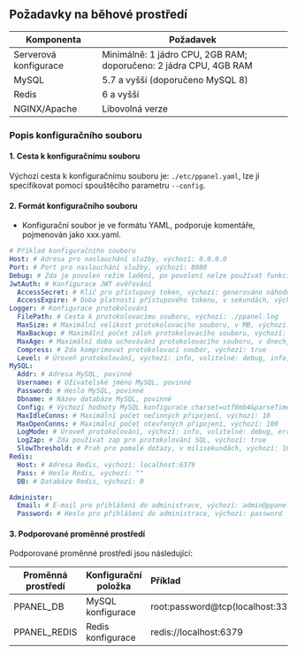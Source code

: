 ## Požadavky na běhové prostředí

| Komponenta            | Požadavek                                                         |
| --------------------- | ----------------------------------------------------------------- |
| Serverová konfigurace | Minimálně: 1 jádro CPU, 2GB RAM; doporučeno: 2 jádra CPU, 4GB RAM |
| MySQL                 | 5.7 a vyšší (doporučeno MySQL 8)                                  |
| Redis                 | 6 a vyšší                                                         |
| NGINX/Apache          | Libovolná verze                                                   |

### Popis konfiguračního souboru

#### 1. Cesta k konfiguračnímu souboru

Výchozí cesta k konfiguračnímu souboru je: `./etc/ppanel.yaml`, lze ji specifikovat pomocí spouštěcího parametru `--config`.

#### 2. Formát konfiguračního souboru

- Konfigurační soubor je ve formátu YAML, podporuje komentáře, pojmenován jako xxx.yaml.

```yaml
# Příklad konfiguračního souboru
Host: # Adresa pro naslouchání služby, výchozí: 0.0.0.0
Port: # Port pro naslouchání služby, výchozí: 8080
Debug: # Zda je povolen režim ladění, po povolení nelze používat funkci protokolování na pozadí, výchozí: false
JwtAuth: # Konfigurace JWT ověřování
  AccessSecret: # Klíč pro přístupový token, výchozí: generováno náhodně
  AccessExpire: # Doba platnosti přístupového tokenu, v sekundách, výchozí: 604800
Logger: # Konfigurace protokolování
  FilePath: # Cesta k protokolovacímu souboru, výchozí: ./ppanel.log
  MaxSize: # Maximální velikost protokolovacího souboru, v MB, výchozí: 50
  MaxBackup: # Maximální počet záloh protokolovacího souboru, výchozí: 3
  MaxAge: # Maximální doba uchovávání protokolovacího souboru, v dnech, výchozí: 30
  Compress: # Zda komprimovat protokolovací soubor, výchozí: true
  Level: # Úroveň protokolování, výchozí: info, volitelné: debug, info, warn, error, panic, fatal
MySQL:
  Addr: # Adresa MySQL, povinné
  Username: # Uživatelské jméno MySQL, povinné
  Password: # Heslo MySQL, povinné
  Dbname: # Název databáze MySQL, povinné
  Config: # Výchozí hodnoty MySQL konfigurace charset=utf8mb4&parseTime=true&loc=Asia%2FShanghai
  MaxIdleConns: # Maximální počet nečinných připojení, výchozí: 10
  MaxOpenConns: # Maximální počet otevřených připojení, výchozí: 100
  LogMode: # Úroveň protokolování, výchozí: info, volitelné: debug, error, warn, info
  LogZap: # Zda používat zap pro protokolování SQL, výchozí: true
  SlowThreshold: # Prah pro pomalé dotazy, v milisekundách, výchozí: 1000
Redis:
  Host: # Adresa Redis, výchozí: localhost:6379
  Pass: # Heslo Redis, výchozí: ""
  DB: # Databáze Redis, výchozí: 0

Administer:
  Email: # E-mail pro přihlášení do administrace, výchozí: admin@ppanel.dev
  Password: # Heslo pro přihlášení do administrace, výchozí: password
```

#### 3. Podporované proměnné prostředí

Podporované proměnné prostředí jsou následující:

| Proměnná prostředí | Konfigurační položka | Příklad                                    |
| ------------------ | -------------------- | :----------------------------------------- |
| PPANEL_DB          | MySQL konfigurace    | root:password@tcp(localhost:3306)/vpnboard |
| PPANEL_REDIS       | Redis konfigurace    | redis://localhost:6379                     |



<Giscus />
